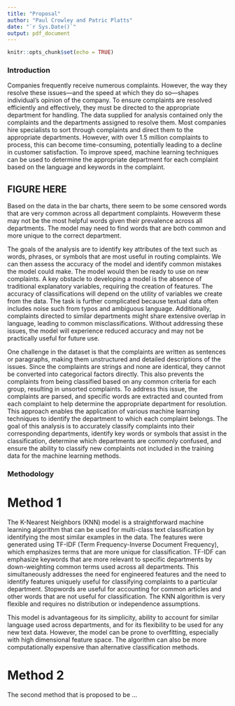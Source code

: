 ---
title: "Proposal"
author: "Paul Crowley and Patric Platts"
date: "`r Sys.Date()`"
output: pdf_document
---

```{r setup, include=FALSE}
knitr::opts_chunk$set(echo = TRUE)
```

### Introduction

Companies frequently receive numerous complaints. However, the way they resolve these issues—and the speed at which they do so—shapes individual's opinion of the company. To ensure complaints are resolved efficiently and effectively, they must be directed to the appropriate department for handling. The data supplied for analysis contained only the complaints and the departments assigned to resolve them. Most companies hire specialists to sort through complaints and direct them to the appropriate departments. However, with over 1.5 million complaints to process, this can become time-consuming, potentially leading to a decline in customer satisfaction. To improve speed, machine learning techniques can be used to determine the appropriate department for each complaint based on the language and keywords in the complaint.

## FIGURE HERE
Based on the data in the bar charts, there seem to be some censored words that are very common across all department complaints. Howeverm these may not be the most helpful words given their prevalence across all departments. The model may need to find words that are both common and more unique to the correct department.

The goals of the analysis are to identify key attributes of the text such as words, phrases, or symbols that are most useful in routing complaints. We can then assess the accuracy of the model and identify common mistakes the model could make. The model would then be ready to use on new complaints. A key obstacle to developing a model is the absence of traditional explanatory variables, requiring the creation of features. The accuracy of classifications will depend on the utility of variables we create from the data. The task is further complicated because textual data often includes noise such from typos and ambiguous language. Additionally, complaints directed to similar departments might share extensive overlap in language, leading to common misclassifications. Without addressing these issues, the model will experience reduced accuracy and may not be practically useful for future use.

One challenge in the dataset is that the complaints are written as sentences or paragraphs, making them unstructured and detailed descriptions of the issues. Since the complaints are strings and none are identical, they cannot be converted into categorical factors directly. This also prevents the complaints from being classified based on any common criteria for each group, resulting in unsorted complaints. To address this issue, the complaints are parsed, and specific words are extracted and counted from each complaint to help determine the appropriate department for resolution. This approach enables the application of various machine learning techniques to identify the department to which each complaint belongs. The goal of this analysis is to accurately classify complaints into their corresponding departments, identify key words or symbols that assist in the classification, determine which departments are commonly confused, and ensure the ability to classify new complaints not included in the training data for the machine learning methods.

### Methodology

# Method 1

The K-Nearest Neighbors (KNN) model is a straightforward machine learning algorithm that can be used for multi-class text classification by identifying the most similar examples in the data. The features were generated using TF-IDF (Term Frequency-Inverse Document Frequency), which emphasizes terms that are more unique for classification. TF-IDF can emphasize keywords that are more relevant to specific departments by down-weighting common terms used across all departments. This simultaneously addresses the need for engineered features and the need to identify features uniquely useful for classifying complaints to a particular department. Stopwords are useful for accounting for common articles and other words that are not useful for classification. The KNN algorithm is very flexible and requires no distribution or independence assumptions.

This model is advantageous for its simplicity, ability to account for similar language used across departments, and for its flexibility to be used for any new text data. However, the model can be prone to overfitting, especially with high dimensional feature space. The algorithm can also be more computationally expensive than alternative classification methods. 

# Method 2

The second method that is proposed to be ...
